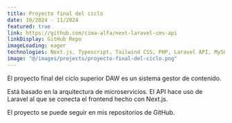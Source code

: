 ```yaml
---
title: Proyecto final del ciclo
date: 10/2024 - 11/2024
featured: true
link: https://github.com/cima-alfa/next-laravel-cms-api
linkDisplay: GitHub Repo
imageLoading: eager
technologies: Next.js, Typescript, Tailwind CSS, PHP, Laravel API, MySQL
image: "@/images/projects/proyecto-final-del-ciclo.png"
---
```


El proyecto final del ciclo superior DAW es un sistema gestor de contenido.

Está basado en la arquitectura de microservicios. El API hace uso de Laravel al que se conecta el frontend hecho con Next.js.

El proyecto se puede seguir en mis repositorios de GitHub.
